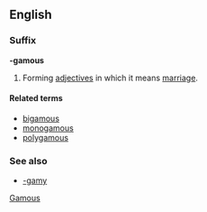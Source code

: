 ==English==
===Suffix===
'''-gamous'''

#Forming [[adjective]]s in which it means [[marriage]].

====Related terms====
*[[bigamous]]
*[[monogamous]]
*[[polygamous]]

===See also===
*[[-gamy]]
[[Category:English suffixes|Gamous]]